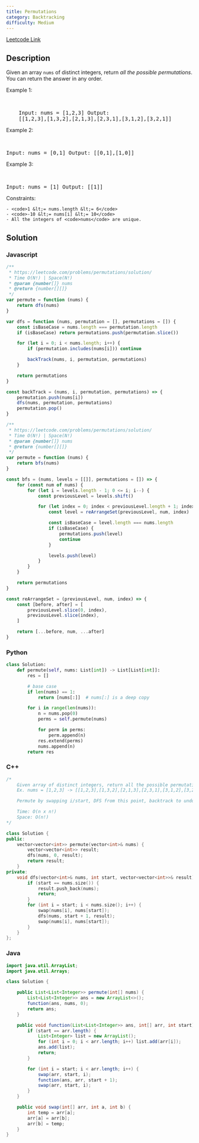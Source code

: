 ```yaml
---
title: Permutations
category: Backtracking
difficulty: Medium
---
```


<Callout>

[Leetcode Link](https://leetcode.com/problems/permutations)

</Callout>

## Description

Given an array <code>nums</code> of distinct integers, return _all the possible permutations_. You can return the answer in any order.

Example 1:

<br />
<pre className="overflow-x-auto">
	Input: nums = [1,2,3] Output:
	[[1,2,3],[1,3,2],[2,1,3],[2,3,1],[3,1,2],[3,2,1]]
</pre>

Example 2:

<br />
<pre className="overflow-x-auto">Input: nums = [0,1] Output: [[0,1],[1,0]]</pre>

Example
3:

<br />
<pre className="overflow-x-auto">Input: nums = [1] Output: [[1]]</pre>
Constraints:

    - <code>1 &lt;= nums.length &lt;= 6</code>
    - <code>-10 &lt;= nums[i] &lt;= 10</code>
    - All the integers of <code>nums</code> are unique.

## Solution

### Javascript

```javascript
/**
 * https://leetcode.com/problems/permutations/solution/
 * Time O(N!) | Space(N!)
 * @param {number[]} nums
 * @return {number[][]}
 */
var permute = function (nums) {
	return dfs(nums)
}

var dfs = function (nums, permutation = [], permutations = []) {
	const isBaseCase = nums.length === permutation.length
	if (isBaseCase) return permutations.push(permutation.slice())

	for (let i = 0; i < nums.length; i++) {
		if (permutation.includes(nums[i])) continue

		backTrack(nums, i, permutation, permutations)
	}

	return permutations
}

const backTrack = (nums, i, permutation, permutations) => {
	permutation.push(nums[i])
	dfs(nums, permutation, permutations)
	permutation.pop()
}

/**
 * https://leetcode.com/problems/permutations/solution/
 * Time O(N!) | Space(N!)
 * @param {number[]} nums
 * @return {number[][]}
 */
var permute = function (nums) {
	return bfs(nums)
}

const bfs = (nums, levels = [[]], permutations = []) => {
	for (const num of nums) {
		for (let i = levels.length - 1; 0 <= i; i--) {
			const previousLevel = levels.shift()

			for (let index = 0; index < previousLevel.length + 1; index++) {
				const level = reArrangeSet(previousLevel, num, index)

				const isBaseCase = level.length === nums.length
				if (isBaseCase) {
					permutations.push(level)
					continue
				}

				levels.push(level)
			}
		}
	}

	return permutations
}

const reArrangeSet = (previousLevel, num, index) => {
	const [before, after] = [
		previousLevel.slice(0, index),
		previousLevel.slice(index),
	]

	return [...before, num, ...after]
}
```

### Python

```python
class Solution:
    def permute(self, nums: List[int]) -> List[List[int]]:
        res = []

        # base case
        if len(nums) == 1:
            return [nums[:]]  # nums[:] is a deep copy

        for i in range(len(nums)):
            n = nums.pop(0)
            perms = self.permute(nums)

            for perm in perms:
                perm.append(n)
            res.extend(perms)
            nums.append(n)
        return res

```

### C++

```cpp
/*
    Given array of distinct integers, return all the possible permutations
    Ex. nums = [1,2,3] -> [[1,2,3],[1,3,2],[2,1,3],[2,3,1],[3,1,2],[3,2,1]]

    Permute by swapping i/start, DFS from this point, backtrack to undo swap

    Time: O(n x n!)
    Space: O(n!)
*/

class Solution {
public:
    vector<vector<int>> permute(vector<int>& nums) {
        vector<vector<int>> result;
        dfs(nums, 0, result);
        return result;
    }
private:
    void dfs(vector<int>& nums, int start, vector<vector<int>>& result) {
        if (start == nums.size()) {
            result.push_back(nums);
            return;
        }
        for (int i = start; i < nums.size(); i++) {
            swap(nums[i], nums[start]);
            dfs(nums, start + 1, result);
            swap(nums[i], nums[start]);
        }
    }
};

```

### Java

```java
import java.util.ArrayList;
import java.util.Arrays;

class Solution {

    public List<List<Integer>> permute(int[] nums) {
        List<List<Integer>> ans = new ArrayList<>();
        function(ans, nums, 0);
        return ans;
    }

    public void function(List<List<Integer>> ans, int[] arr, int start) {
        if (start == arr.length) {
            List<Integer> list = new ArrayList();
            for (int i = 0; i < arr.length; i++) list.add(arr[i]);
            ans.add(list);
            return;
        }

        for (int i = start; i < arr.length; i++) {
            swap(arr, start, i);
            function(ans, arr, start + 1);
            swap(arr, start, i);
        }
    }

    public void swap(int[] arr, int a, int b) {
        int temp = arr[a];
        arr[a] = arr[b];
        arr[b] = temp;
    }
}

```
